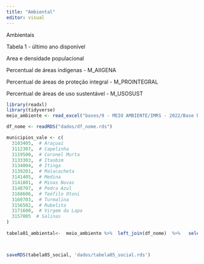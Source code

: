 ```yaml
---
title: "Ambiental"
editor: visual
---
```


Ambientais

Tabela 1 - último ano disponível

Area e densidade populacional

Percentual de áreas indígenas - M_AIIGENA

Percentual de áreas de proteção integral - M_PROINTEGRAL

Percentual de áreas de uso sustentável - M_USOSUST

```r

library(readxl)
library(tidyverse)
meio_ambiente <- read_excel("bases/9 - MEIO AMBIENTE/IMRS - 2022/Base Plataforma 2022 (Nova)/IMRS_BASE_MEIO-AMBIENTE_2000-2021.xlsx")

df_nome <- readRDS("dados/df_nome.rds")

municipios_vale <- c(
  3103405,  # Araçuaí
  3112307,  # Capelinha
  3119500,  # Coronel Murta
  3133303,  # Itaobim
  3134004,  # Itinga
  3139201,  # Malacacheta
  3141405,  # Medina
  3141801,  # Minas Novas
  3148707,  # Pedra Azul
  3168606,  # Teófilo Otoni
  3169703,  # Turmalina
  3156502,  # Rubelita
  3171600,  # Virgem da Lapa
  3157005  # Salinas
)
 
tabela01_ambiental<-  meio_ambiente %>%  left_join(df_nome)  %>%   select(Municipio, IBGE7, ANO,M_AIIGENA,M_PROINTEGRAL,M_USOSUST) %>%filter(IBGE7 %in% municipios_vale & ANO== 2021) %>% select(Municipio, everything())  



saveRDS(tabela05_social, 'dados/tabela05_social.rds')

```
